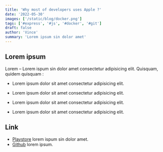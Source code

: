 ```yaml
---
title: 'Why most of developers uses Apple ?'
date: '2022-05-30'
images: ['/static/blog/docker.png']
tags: ['#express', '#js', '#docker', '#git']
draft: false
author: 'Vince'
summary: 'Lorem ipsum sin dolor amet'
---
```


## Lorem ipsum

Lorem –
Lorem ispum sin dolor amet consectetur adipisicing elit. Quisquam, quidem quisquam :

- Lorem ipsum dolor sit amet consectetur adipisicing elit.

- Lorem ipsum dolor sit amet consectetur adipisicing elit.

- Lorem ipsum dolor sit amet consectetur adipisicing elit.

- Lorem ipsum dolor sit amet consectetur adipisicing elit.

## Link

- [Playstore](https://play.google.com/) lorem ispum sin dolor amet.
- [Github](https://github.com/VinceTheGenius) lorem ipsum.